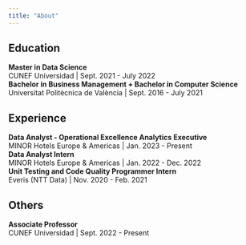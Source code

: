 ```yaml
---
title: "About"
---
```


## Education

| **Master in Data Science**
| CUNEF Universidad | Sept. 2021 - July 2022

| **Bachelor in Business Management + Bachelor in Computer Science**
| Universitat Politècnica de València | Sept. 2016 - July 2021

## Experience

| **Data Analyst - Operational Excellence Analytics Executive**
| MINOR Hotels Europe & Americas | Jan. 2023 - Present

| **Data Analyst Intern**
| MINOR Hotels Europe & Americas | Jan. 2022 - Dec. 2022

| **Unit Testing and Code Quality Programmer Intern**
| Everis (NTT Data) | Nov. 2020 - Feb. 2021

## Others

| **Associate Professor**
| CUNEF Universidad | Sept. 2022 - Present

